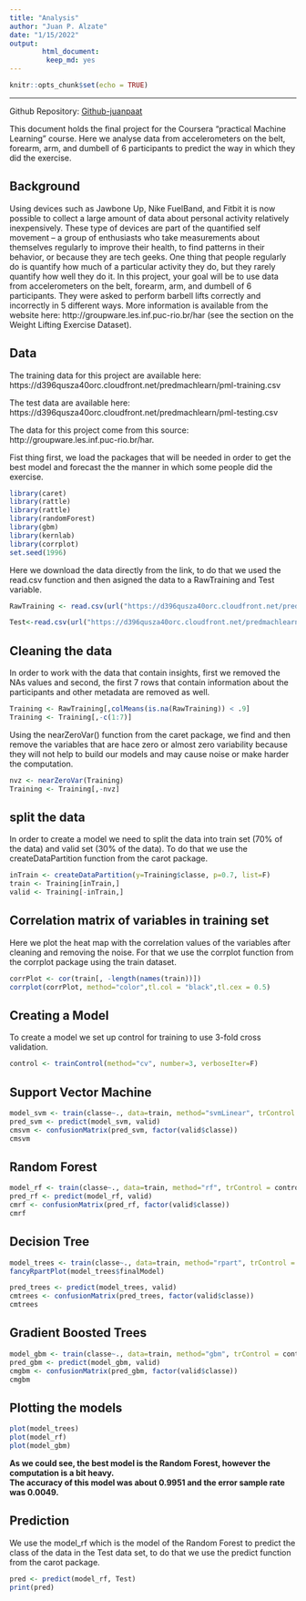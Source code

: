 ```yaml
---
title: "Analysis"
author: "Juan P. Alzate"
date: "1/15/2022"
output: 
        html_document:
         keep_md: yes
---
```


```r
knitr::opts_chunk$set(echo = TRUE)
```



--------
Github Repository: [Github-juanpaat](https://github.com/juanpaat/Machine-Learning-Project.git)  
 
This document holds the final project for the Coursera "practical Machine Learning" course. Here we analyse data from accelerometers on the belt, forearm, arm, and dumbell of 6 participants to predict the way in which they did the exercise.  
 
## Background  
Using devices such as Jawbone Up, Nike FuelBand, and Fitbit it is now possible to collect a large amount of data about personal activity relatively inexpensively. These type of devices are part of the quantified self movement – a group of enthusiasts who take measurements about themselves regularly to improve their health, to find patterns in their behavior, or because they are tech geeks. One thing that people regularly do is quantify how much of a particular activity they do, but they rarely quantify how well they do it. In this project, your goal will be to use data from accelerometers on the belt, forearm, arm, and dumbell of 6 participants. They were asked to perform barbell lifts correctly and incorrectly in 5 different ways. More information is available from the website here: http://groupware.les.inf.puc-rio.br/har (see the section on the Weight Lifting Exercise Dataset).   

## Data   
The training data for this project are available here:   
https://d396qusza40orc.cloudfront.net/predmachlearn/pml-training.csv  

The test data are available here:  
https://d396qusza40orc.cloudfront.net/predmachlearn/pml-testing.csv   

The data for this project come from this source:   http://groupware.les.inf.puc-rio.br/har.  
 
 
Fist thing first, we load the packages that will be needed in order to get the best model and forecast the the manner in which some people did the exercise.  
```r
library(caret)
library(rattle)
library(rattle)
library(randomForest)
library(gbm)
library(kernlab)
library(corrplot)
set.seed(1996)
```



Here we download the data directly from the link, to do that we used the read.csv function and then asigned the data to a RawTraining and Test variable.  
```r
RawTraining <- read.csv(url("https://d396qusza40orc.cloudfront.net/predmachlearn/pml-training.csv"))

Test<-read.csv(url("https://d396qusza40orc.cloudfront.net/predmachlearn/pml-testing.csv"))
```



## Cleaning the data  
In order to work with the data that contain insights, first we removed the NAs values and second, the first 7 rows that contain information about the participants and other metadata are removed as well.  
```r
Training <- RawTraining[,colMeans(is.na(RawTraining)) < .9] 
Training <- Training[,-c(1:7)]
```

Using the nearZeroVar() function from the caret package, we find and then remove the variables that are hace zero or almost zero variability because they will not help to build our models and may cause noise or make harder the computation.
```r
nvz <- nearZeroVar(Training)
Training <- Training[,-nvz]
```

## split the data
In order to create a model we need to split the data into train set (70% of the data) and valid set (30% of the data). To do that we use the createDataPartition function from the carot package.  
```r
inTrain <- createDataPartition(y=Training$classe, p=0.7, list=F)
train <- Training[inTrain,]
valid <- Training[-inTrain,]
```


## Correlation matrix of variables in training set
Here we plot the heat map with the correlation values of the variables after cleaning and removing the noise.  For that we use the corrplot function from the corrplot package using the train dataset.
```r
corrPlot <- cor(train[, -length(names(train))])
corrplot(corrPlot, method="color",tl.col = "black",tl.cex = 0.5)
```


## Creating a Model  
To create a model we set up control for training to use 3-fold cross validation.
```r
control <- trainControl(method="cv", number=3, verboseIter=F)
```

## Support Vector Machine
```r
model_svm <- train(classe~., data=train, method="svmLinear", trControl = control, tuneLength = 5, verbose = F)
pred_svm <- predict(model_svm, valid)
cmsvm <- confusionMatrix(pred_svm, factor(valid$classe))
cmsvm
```

## Random Forest  
```r
model_rf <- train(classe~., data=train, method="rf", trControl = control, tuneLength = 5)
pred_rf <- predict(model_rf, valid)
cmrf <- confusionMatrix(pred_rf, factor(valid$classe))
cmrf
```

## Decision Tree
```r
model_trees <- train(classe~., data=train, method="rpart", trControl = control, tuneLength = 5)
fancyRpartPlot(model_trees$finalModel)
```

```r
pred_trees <- predict(model_trees, valid)
cmtrees <- confusionMatrix(pred_trees, factor(valid$classe))
cmtrees
```


## Gradient Boosted Trees
```r
model_gbm <- train(classe~., data=train, method="gbm", trControl = control, tuneLength = 5, verbose = F)
pred_gbm <- predict(model_gbm, valid)
cmgbm <- confusionMatrix(pred_gbm, factor(valid$classe))
cmgbm
```

## Plotting the models
```r
plot(model_trees)
plot(model_rf)
plot(model_gbm)
```

**As we could see, the best model is the Random Forest, however the computation is a bit heavy.**  
**The accuracy of this model was about 0.9951 and the error sample rate was 0.0049.**  


## Prediction  
We use the model_rf which is the model of the Random Forest to predict the class of the data in the Test data set, to do that we use the predict function from the carot package.
```r
pred <- predict(model_rf, Test)
print(pred)
``` 
